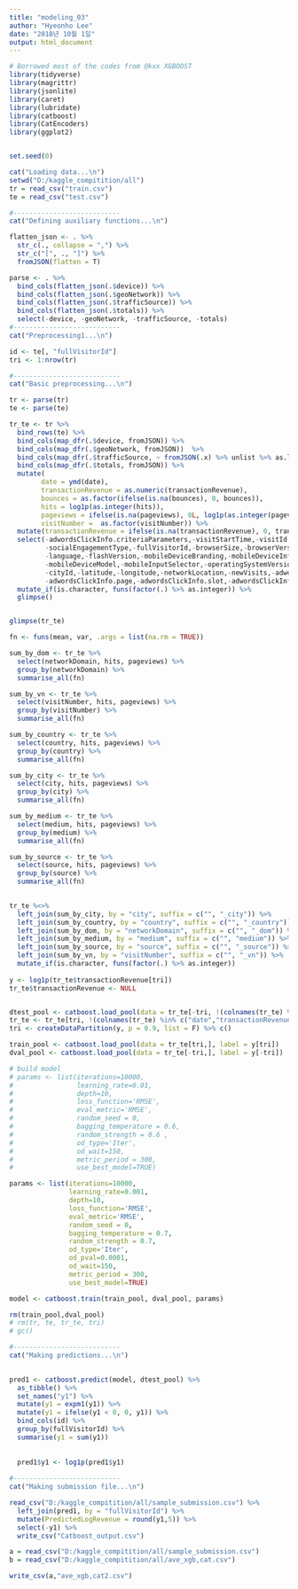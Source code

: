 ```yaml
---
title: "modeling_03"
author: "Hyeonho Lee"
date: "2018년 10월 1일"
output: html_document
---
```



```r
# Borrowed most of the codes from @kxx XGBOOST
library(tidyverse)
library(magrittr)
library(jsonlite)
library(caret)
library(lubridate)
library(catboost)
library(CatEncoders)
library(ggplot2)


set.seed(0)

cat("Loading data...\n")
setwd("D:/kaggle_compitition/all")
tr = read_csv("train.csv")
te = read_csv("test.csv") 

#---------------------------
cat("Defining auxiliary functions...\n")

flatten_json <- . %>% 
  str_c(., collapse = ",") %>% 
  str_c("[", ., "]") %>% 
  fromJSON(flatten = T)

parse <- . %>% 
  bind_cols(flatten_json(.$device)) %>%
  bind_cols(flatten_json(.$geoNetwork)) %>% 
  bind_cols(flatten_json(.$trafficSource)) %>% 
  bind_cols(flatten_json(.$totals)) %>% 
  select(-device, -geoNetwork, -trafficSource, -totals)
#---------------------------
cat("Preprocessing1...\n")

id <- te[, "fullVisitorId"]
tri <- 1:nrow(tr)

#---------------------------
cat("Basic preprocessing...\n")

tr <- parse(tr)
te <- parse(te)

tr_te <- tr %>% 
  bind_rows(te) %>% 
  bind_cols(map_dfr(.$device, fromJSON)) %>%
  bind_cols(map_dfr(.$geoNetwork, fromJSON))  %>% 
  bind_cols(map_dfr(.$trafficSource, ~ fromJSON(.x) %>% unlist %>% as.list)) %>% 
  bind_cols(map_dfr(.$totals, fromJSON)) %>% 
  mutate(
        date = ymd(date),
        transactionRevenue = as.numeric(transactionRevenue),
        bounces = as.factor(ifelse(is.na(bounces), 0, bounces)), 
        hits = log1p(as.integer(hits)),
        pageviews = ifelse(is.na(pageviews), 0L, log1p(as.integer(pageviews))),
        visitNumber =  as.factor(visitNumber)) %>%      
  mutate(transactionRevenue = ifelse(is.na(transactionRevenue), 0, transactionRevenue)) %>% 
  select(-adwordsClickInfo.criteriaParameters,-visitStartTime,-visitId,-campaignCode,-isMobile,                       
         -socialEngagementType,-fullVisitorId,-browserSize,-browserVersion,-referralPath,
         -language,-flashVersion,-mobileDeviceBranding,-mobileDeviceInfo,-mobileDeviceMarketingName,
         -mobileDeviceModel,-mobileInputSelector,-operatingSystemVersion,-screenColors,-screenResolution,
         -cityId,-latitude,-longitude,-networkLocation,-newVisits,-adwordsClickInfo.adNetworkType,-adContent,
         -adwordsClickInfo.page,-adwordsClickInfo.slot,-adwordsClickInfo.gclId,-adwordsClickInfo.isVideoAd,-isTrueDirect,-sessionId) %>% 
  mutate_if(is.character, funs(factor(.) %>% as.integer)) %>% 
  glimpse()


glimpse(tr_te)
```  


```r
fn <- funs(mean, var, .args = list(na.rm = TRUE))

sum_by_dom <- tr_te %>%
  select(networkDomain, hits, pageviews) %>% 
  group_by(networkDomain) %>% 
  summarise_all(fn) 

sum_by_vn <- tr_te %>%
  select(visitNumber, hits, pageviews) %>% 
  group_by(visitNumber) %>% 
  summarise_all(fn) 

sum_by_country <- tr_te %>%
  select(country, hits, pageviews) %>% 
  group_by(country) %>% 
  summarise_all(fn) 

sum_by_city <- tr_te %>%
  select(city, hits, pageviews) %>% 
  group_by(city) %>% 
  summarise_all(fn) 

sum_by_medium <- tr_te %>%
  select(medium, hits, pageviews) %>% 
  group_by(medium) %>% 
  summarise_all(fn) 

sum_by_source <- tr_te %>%
  select(source, hits, pageviews) %>% 
  group_by(source) %>% 
  summarise_all(fn) 

  
tr_te %<>% 
  left_join(sum_by_city, by = "city", suffix = c("", "_city")) %>% 
  left_join(sum_by_country, by = "country", suffix = c("", "_country")) %>% 
  left_join(sum_by_dom, by = "networkDomain", suffix = c("", "_dom")) %>% 
  left_join(sum_by_medium, by = "medium", suffix = c("", "medium")) %>% 
  left_join(sum_by_source, by = "source", suffix = c("", "_source")) %>% 
  left_join(sum_by_vn, by = "visitNumber", suffix = c("", "_vn")) %>% 
  mutate_if(is.character, funs(factor(.) %>% as.integer)) 
 
y <- log1p(tr_te$transactionRevenue[tri])
tr_te$transactionRevenue <- NULL


dtest_pool <- catboost.load_pool(data = tr_te[-tri, !(colnames(tr_te) %in% c("date","transactionRevenue"))])
tr_te <- tr_te[tri, !(colnames(tr_te) %in% c("date","transactionRevenue"))]
tri <- createDataPartition(y, p = 0.9, list = F) %>% c()

train_pool <- catboost.load_pool(data = tr_te[tri,], label = y[tri])
dval_pool <- catboost.load_pool(data = tr_te[-tri,], label = y[-tri])

# build model
# params <- list(iterations=10000,
#                learning_rate=0.01,
#                depth=10,
#                loss_function='RMSE',
#                eval_metric='RMSE',
#                random_seed = 0,
#                bagging_temperature = 0.6,
#                random_strength = 0.6 ,
#                od_type='Iter',
#                od_wait=150,
#                metric_period = 300,
#                use_best_model=TRUE)

params <- list(iterations=10000,
               learning_rate=0.001,
               depth=10,
               loss_function='RMSE',
               eval_metric='RMSE',
               random_seed = 0,
               bagging_temperature = 0.7,
               random_strength = 0.7,
               od_type='Iter',
               od_pval=0.0001,
               od_wait=150,
               metric_period = 300,
               use_best_model=TRUE)

model <- catboost.train(train_pool, dval_pool, params)

rm(train_pool,dval_pool)
# rm(tr, te, tr_te, tri)
# gc()

#---------------------------
cat("Making predictions...\n")

 
pred1 <- catboost.predict(model, dtest_pool) %>% 
  as_tibble() %>% 
  set_names("y1") %>% 
  mutate(y1 = expm1(y1)) %>% 
  mutate(y1 = ifelse(y1 < 0, 0, y1)) %>% 
  bind_cols(id) %>% 
  group_by(fullVisitorId) %>% 
  summarise(y1 = sum(y1))
  
 
  pred1$y1 <- log1p(pred1$y1) 
 
#---------------------------
cat("Making submission file...\n")

read_csv("D:/kaggle_compitition/all/sample_submission.csv") %>%  
  left_join(pred1, by = "fullVisitorId") %>% 
  mutate(PredictedLogRevenue = round(y1,5)) %>% 
  select(-y1) %>% 
  write_csv("Catboost_output.csv")
```

```r
a = read_csv("D:/kaggle_compitition/all/sample_submission.csv")
b = read_csv("D:/kaggle_compitition/all/ave_xgb,cat.csv")

write_csv(a,"ave_xgb,cat2.csv")
```









